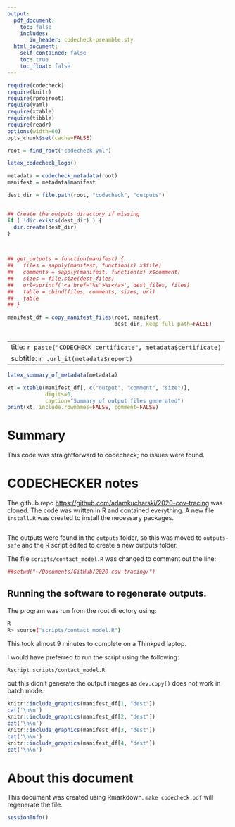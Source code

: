 ```yaml
---
output:
  pdf_document:
    toc: false
    includes:
       in_header: codecheck-preamble.sty
  html_document:
    self_contained: false
    toc: true
    toc_float: false
---
```


```r
require(codecheck)
require(knitr)
require(rprojroot)
require(yaml)
require(xtable)
require(tibble)
require(readr)
options(width=60)
opts_chunk$set(cache=FALSE)

root = find_root("codecheck.yml")
```

```r
latex_codecheck_logo()
```

```r
metadata = codecheck_metadata(root)
manifest = metadata$manifest

dest_dir = file.path(root, "codecheck", "outputs")


## Create the outputs directory if missing
if ( !dir.exists(dest_dir) ) {
  dir.create(dest_dir)
}


  
## get_outputs = function(manifest) {
##   files = sapply(manifest, function(x) x$file)
##   comments = sapply(manifest, function(x) x$comment)
##   sizes = file.size(dest_files)
##   url=sprintf('<a href="%s">%s</a>', dest_files, files)
##   table = cbind(files, comments, sizes, url)
##   table
## }

manifest_df = copy_manifest_files(root, manifest,
                                  dest_dir, keep_full_path=FALSE)
                                    
```



---
title: `r paste("CODECHECK certificate", metadata$certificate)`
subtitle: `r .url_it(metadata$report)`
---



```r
latex_summary_of_metadata(metadata)
```


```r
xt = xtable(manifest_df[, c("output", "comment", "size")],
            digits=0,
            caption="Summary of output files generated")
print(xt, include.rownames=FALSE, comment=FALSE)
```


# Summary

This code was straightforward to codecheck; no issues were found.



\clearpage

# CODECHECKER notes

The github repo <https://github.com/adamkucharski/2020-cov-tracing>
was cloned.  The code was written in R and contained everything.  A
new file `install.R` was created to install the necessary packages.

```r
```

The outputs were found in the `outputs` folder, so this was moved to
`outputs-safe` and the R script edited to create a new outputs folder.

The file `scripts/contact_model.R` was changed to comment out the
line:

```r
##setwd("~/Documents/GitHub/2020-cov-tracing/")
```

## Running the software to regenerate outputs.

The program was run from the root directory using:
```bash
R
R> source("scripts/contact_model.R")
```
This took almost 9 minutes to complete on a Thinkpad laptop.

I would have preferred to run the script using the following:
```bash
Rscript scripts/contact_model.R
```

but this didn't generate the output images as `dev.copy()` does not
work in batch mode.

\setcounter{table}{0}
\setcounter{figure}{0}
\captionsetup[table]{labelformat=addC}
\captionsetup[figure]{labelformat=addC}


\clearpage

```r
knitr::include_graphics(manifest_df[1, "dest"])
cat('\n\n')
knitr::include_graphics(manifest_df[2, "dest"])
cat('\n\n')
knitr::include_graphics(manifest_df[3, "dest"])
cat('\n\n')
knitr::include_graphics(manifest_df[4, "dest"])
cat('\n\n')
```

\clearpage
# About this document

This document was created using Rmarkdown.  `make codecheck.pdf` will
regenerate the file.

```r
sessionInfo()
```




<!-- 
  rmarkdown::render("hancock1992-codecheck.Rmd", output_format="pdf_document") 
  -->
